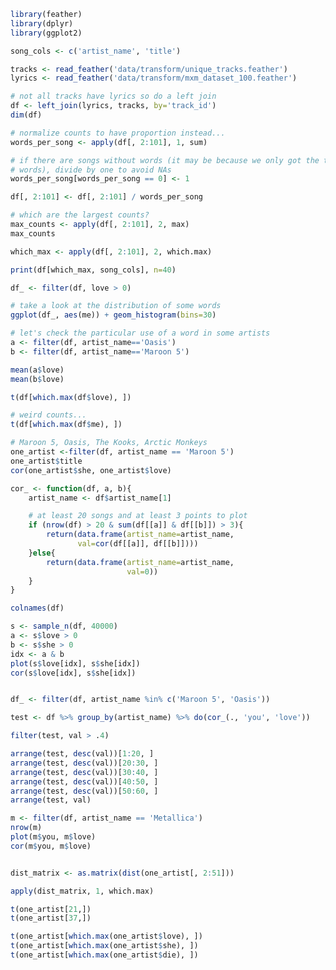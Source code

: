 ```r
library(feather)
library(dplyr)
library(ggplot2)
```

```r
song_cols <- c('artist_name', 'title')
```

```r
tracks <- read_feather('data/transform/unique_tracks.feather')
lyrics <- read_feather('data/transform/mxm_dataset_100.feather')
```

```r
# not all tracks have lyrics so do a left join
df <- left_join(lyrics, tracks, by='track_id')
dim(df)
```

```r
# normalize counts to have proportion instead...
words_per_song <- apply(df[, 2:101], 1, sum)

# if there are songs without words (it may be because we only got the top k
# words), divide by one to avoid NAs
words_per_song[words_per_song == 0] <- 1

df[, 2:101] <- df[, 2:101] / words_per_song
```

```r
# which are the largest counts?
max_counts <- apply(df[, 2:101], 2, max)
max_counts

which_max <- apply(df[, 2:101], 2, which.max)

print(df[which_max, song_cols], n=40)
```

```r
df_ <- filter(df, love > 0)

# take a look at the distribution of some words
ggplot(df_, aes(me)) + geom_histogram(bins=30)
```

```r
# let's check the particular use of a word in some artists
a <- filter(df, artist_name=='Oasis')
b <- filter(df, artist_name=='Maroon 5')

mean(a$love)
mean(b$love)
```

```r
t(df[which.max(df$love), ])

# weird counts...
t(df[which.max(df$me), ])

# Maroon 5, Oasis, The Kooks, Arctic Monkeys
one_artist <-filter(df, artist_name == 'Maroon 5')
one_artist$title
cor(one_artist$she, one_artist$love)

cor_ <- function(df, a, b){
    artist_name <- df$artist_name[1]

    # at least 20 songs and at least 3 points to plot
    if (nrow(df) > 20 & sum(df[[a]] & df[[b]]) > 3){
        return(data.frame(artist_name=artist_name,
               val=cor(df[[a]], df[[b]])))
    }else{
        return(data.frame(artist_name=artist_name,
                          val=0))
    }
}

colnames(df)

s <- sample_n(df, 40000)
a <- s$love > 0
b <- s$she > 0
idx <- a & b
plot(s$love[idx], s$she[idx])
cor(s$love[idx], s$she[idx])


df_ <- filter(df, artist_name %in% c('Maroon 5', 'Oasis'))

test <- df %>% group_by(artist_name) %>% do(cor_(., 'you', 'love'))

filter(test, val > .4)

arrange(test, desc(val))[1:20, ]
arrange(test, desc(val))[20:30, ]
arrange(test, desc(val))[30:40, ]
arrange(test, desc(val))[40:50, ]
arrange(test, desc(val))[50:60, ]
arrange(test, val)

m <- filter(df, artist_name == 'Metallica')
nrow(m)
plot(m$you, m$love)
cor(m$you, m$love)


dist_matrix <- as.matrix(dist(one_artist[, 2:51]))

apply(dist_matrix, 1, which.max)

t(one_artist[21,])
t(one_artist[37,])

t(one_artist[which.max(one_artist$love), ])
t(one_artist[which.max(one_artist$she), ])
t(one_artist[which.max(one_artist$die), ])
```